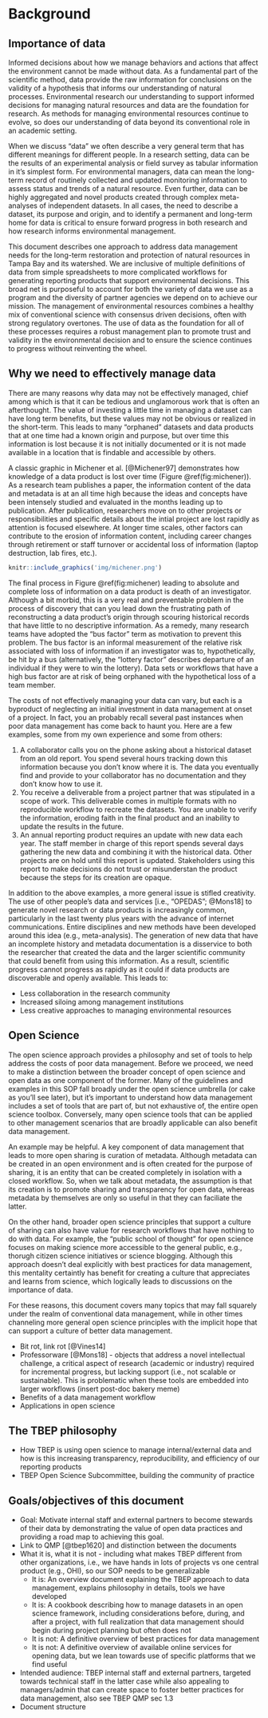 # Background {#background}

## Importance of data

Informed decisions about how we manage behaviors and actions that affect the environment cannot be made without data.  As a fundamental part of the scientific method, data provide the raw information for conclusions on the validity of a hypothesis that informs our understanding of natural processes.  Environmental research our understanding to support informed decisions for managing natural resources and data are the foundation for research. As methods for managing environmental resources continue to evolve, so does our understanding of data beyond its conventional role in an academic setting.

When we discuss "data" we often describe a very general term that has different meanings for different people.  In a research setting, data can be the results of an experimental analysis or field survey as tabular information in it's simplest form.  For environmental managers, data can mean the long-term record of routinely collected and updated monitoring information to assess status and trends of a natural resource.  Even further, data can be highly aggregated and novel products created through complex meta-analyses of independent datasets.  In all cases, the need to describe a dataset, its purpose and origin, and to identify a permanent and long-term home for data is critical to ensure forward progress in both research and how research informs environmental management. 

This document describes one approach to address data management needs for the long-term restoration and protection of natural resources in Tampa Bay and its watershed.  We are inclusive of multiple definitions of data from simple spreadsheets to more complicated workflows for generating reporting products that support environmental decisions. This broad net is purposeful to account for both the variety of data we use as a program and the diversity of partner agencies we depend on to achieve our mission.  The management of environmental resources combines a healthy mix of conventional science with consensus driven decisions, often with strong regulatory overtones.  The use of data as the foundation for all of these processes requires a robust management plan to promote trust and validity in the environmental decision and to ensure the science continues to progress without reinventing the wheel.    

## Why we need to effectively manage data

There are many reasons why data may not be effectively managed, chief among which is that it can be tedious and unglamorous work that is often an afterthought.  The value of investing a little time in managing a dataset can have long term benefits, but these values may not be obvious or realized in the short-term.  This leads to many "orphaned" datasets and data products that at one time had a known origin and purpose, but over time this information is lost because it is not initially documented or it is not made available in a location that is findable and accessible by others.  

A classic graphic in Michener et al. [@Michener97] demonstrates how knowledge of a data product is lost over time (Figure \@ref(fig:michener)). As a research team publishes a paper, the information content of the data and metadata is at an all time high because the ideas and concepts have been intensely studied and evaluated in the months leading up to publication.  After publication, researchers move on to other projects or responsibilities and specific details about the intial project are lost rapidly as attention is focused elsewhere.  At longer time scales, other factors can contribute to the erosion of information content, including career changes through retirement or staff turnover or accidental loss of information (laptop destruction, lab fires, etc.). 

```r
knitr::include_graphics('img/michener.png')
```

The final process in Figure \@ref(fig:michener) leading to absolute and complete loss of information on a data product is death of an investigator. Although a bit morbid, this is a very real and preventable problem in the process of discovery that can you lead down the frustrating path of reconstructing a data product's origin through scouring historical records that have little to no descriptive information. As a remedy, many research teams have adopted the "bus factor" term as motivation to prevent this problem. The bus factor is an informal measurement of the relative risk associated with loss of information if an investigator was to, hypothetically, be hit by a bus (alternatively, the "lottery factor" describes departure of an individual if they were to win the lottery).  Data sets or workflows that have a high bus factor are at risk of being orphaned with the hypothetical loss of a team member.    

The costs of not effectively managing your data can vary, but each is a byproduct of neglecting an initial investment in data management at onset of a project.  In fact, you an probably recall several past instances when poor data management has come back to haunt you.  Here are a few examples, some from my own experience and some from others: 

1) A collaborator calls you on the phone asking about a historical dataset from an old report.  You spend several hours tracking down this information because you don't know where it is. The data you eventually find and provide to your collaborator has no documentation and they don't know how to use it. 
1) You receive a deliverable from a project partner that was stipulated in a scope of work.  This deliverable comes in multiple formats with no reproducible workflow to recreate the datasets.  You are unable to verify the information, eroding faith in the final product and an inability to update the results in the future.
1) An annual reporting product requires an update with new data each year.  The staff member in charge of this report spends several days gathering the new data and combining it with the historical data.  Other projects are on hold until this report is updated.  Stakeholders using this report to make decisions do not trust or misunderstan the product because the steps for its creation are opaque. 

In addition to the above examples, a more general issue is stifled creativity.  The use of other people's data and services [i.e., "OPEDAS"; @Mons18] to generate novel research or data products is increasingly common, particularly in the last twenty plus years with the advance of internet communications.  Entire disciplines and new methods have been developed around this idea (e.g., meta-analysis).  The generation of new data that have an incomplete history and metadata documentation is a disservice to both the researcher that created the data and the larger scientific community that could benefit from using this information.  As a result, scientific progress cannot progress as rapidly as it could if data products are discoverable and openly available. This leads to:

* Less collaboration in the research community
* Increased siloing among management institutions
* Less creative approaches to managing environmental resources

## Open Science 

The open science approach provides a philosophy and set of tools to help address the costs of poor data management.  Before we proceed, we need to make a distinction between the broader concept of open science and open data as one component of the former.  Many of the guidelines and examples in this SOP fall broadly under the open science umbrella (or cake as you'll see later), but it's important to understand how data management includes a set of tools that are part of, but not exhaustive of, the entire open science toolbox.  Conversely, many open science tools that can be applied to other management scenarios that are broadly applicable can also benefit data management. 

An example may be helpful.  A key component of data management that leads to more open sharing is curation of metadata.  Although metadata can be created in an open environment and is often created for the purpose of sharing, it is an entity that can be created completely in isolation with a closed workflow.  So, when we talk about metadata, the assumption is that its creation is to promote sharing and transparency for open data, whereas metadata by themselves are only so useful in that they can faciliate the latter.  

On the other hand, broader open science principles that support a culture of sharing can also have value for research workflows that have nothing to do with data.  For example, the "public school of thought" for open science focuses on making science more accessible to the general public, e.g., thorugh citizen science initiatives or science blogging.  Although this approach doesn't deal explicitly with best practices for data management, this mentality certaintly has benefit for creating a culture that appreciates and learns from science, which logically leads to discussions on the importance of data.  

For these reasons, this document covers many topics that may fall squarely under the realm of conventional data management, while in other times channeling more general open science principles with the implicit hope that can support a culture of better data management. 


* Bit rot, link rot [@Vines14]
* Professorware [@Mons18] - objects that address a novel intellectual challenge, a critical aspect of research (academic or industry) required for incremental progress, but lacking support (i.e., not scalable or sustainable).  This is problematic when these tools are embedded into larger workflows (insert post-doc bakery meme)
* Benefits of a data management workflow
* Applications in open science

## The TBEP philosophy

* How TBEP is using open science to manage internal/external data and how is this increasing transparency, reproducibility, and efficiency of our reporting products
* TBEP Open Science Subcommittee, building the community of practice

## Goals/objectives of this document

* Goal: Motivate internal staff and external partners to become stewards of their data by demonstrating the value of open data practices and providing a road map to achieving this goal.
* Link to QMP [@tbep1620] and distinction between the documents
* What it is, what it is not - including what makes TBEP different from other organizations, i.e., we have hands in lots of projects vs one central product (e.g., OHI), so our SOP needs to be generalizable
     * It is: An overview document explaining the TBEP approach to data management, explains philosophy in details, tools we have developed
     * It is: A cookbook describing how to manage datasets in an open science framework, including considerations before, during, and after a project, with full realization that data management should begin during project planning but often does not
     * It is not: A definitive overview of best practices for data management
     * It is not: A definitive overview of available online services for opening data, but we lean towards use of specific platforms that we find useful
* Intended audience: TBEP internal staff and external partners, targeted towards technical staff in the latter case while also appealing to managers/admin that can create space to foster better practices for data management, also see TBEP QMP sec 1.3 
* Document structure
